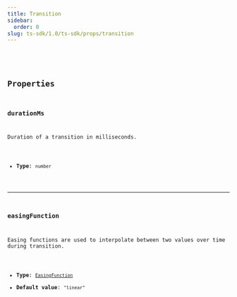 ```yaml
---
title: Transition
sidebar:
  order: 0
slug: ts-sdk/1.0/ts-sdk/props/transition
---
```



<CollapsibleDetails summaryTitle="Type definitions" open>
  <Code
    code={`
type Transition {
  durationMs: number;
  easingFunction?: EasingFunction | null;
}
`}
    lang="tsx"
  />
</CollapsibleDetails>

## Properties

### durationMs

Duration of a transition in milliseconds.

* **Type**: `number`

***

### easingFunction

Easing functions are used to interpolate between two values over time during transition.

* **Type**: [`EasingFunction`](/ts-sdk/1.0/props/easing-function)
* **Default value**: `"linear"`
